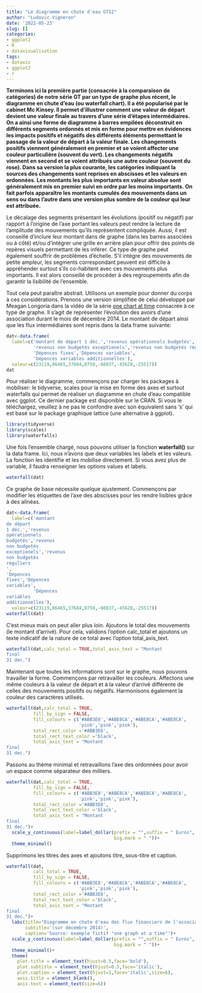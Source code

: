```yaml
---
title: "Le diagramme en chute d'eau GT12"
author: "Ludovic Vigneron"
date: '2022-05-23'
slug: []
categories:
- ggplot2
- R
- datavisualisation
tags:
- dataviz
- ggplot2
- r
---
```


**Terminons ici la première partie (consacrée à la comparaison de catégories) de notre série GT par un type de graphe plus récent, le diagramme en chute d'eau (ou waterfall chart). Il a été popularisé par le cabinet Mc Kinsey. Il permet d'illustrer comment une valeur de départ devient une valeur finale au travers d'une série d'étapes intermédiaires. On a ainsi une forme de diagramme à barres empilées déconstruit en différents segments ordonnés et mis en forme pour mettre en évidences les impacts positifs et négatifs des différents éléments permettant le passage de la valeur de départ à la valeur finale. Les changements positifs viennent généralement en premier et se voient affecter une couleur particulière (souvent du vert). Les changements négatifs viennent en second et se voient attribués une autre couleur (souvent du rose). Dans sa version la plus courante, les catégories indiquant la sources des changements sont reprises en abscisses et les valeurs en ordonnées. Les montants les plus importants en valeur absolue sont généralement mis en premier suivi en ordre par les moins importants. On fait parfois apparaître les montants cumulés des mouvements dans un sens ou dans l'autre dans une version plus sombre de la couleur qui leur est attribuée.**

Le décalage des segments présentant les évolutions (positif ou négatif) par rapport à l'origine de l'axe portant les valeurs peut rendre la lecture de l'amplitude des mouvements qu'ils représentent compliquée. Aussi, il est conseillé d'inclure leur montant dans de graphe (dans les barres associées ou à côté) et/ou d'intégrer une grille en arrière plan pour offrir des points de repères visuels permettant de les inférer. Ce type de graphe peut également souffrir de problèmes d'échelle. S'il intègre des mouvements de petite ampleur, les segments correspondant peuvent est difficile à appréhender surtout s'ils co-habitent avec ces mouvements plus importants. Il est alors conseillé de procéder à des regroupements afin de garantir la lisibilité de l'ensemble.

Tout cela peut paraître abstrait. Utilisons un exemple pour donner du corps à ces considérations. Prenons une version simplifiée de celui développé par Meagan Longoria dans la vidéo de la série [one chart at time](https://www.youtube.com/watch?v=e8K-mx195tM&t=137s) consacrée à ce type de graphe. Il s'agit de représenter l'évolution des avoirs d'une association durant le mois de décembre 2014. Le montant de départ ainsi que les flux intermédiaires sont repris dans la data frame suivante:

```r
dat<-data.frame(
  label=c('montant de départ 1 déc.','revenus opérationnels budgetés',
          'revenus non budgetés exceptionels','revenus non budgetés réguliers',
          'Dépences fixes','Dépences variables',
          'Dépences variables additionnelles'),
  valeur=c(23119,86465,37684,8750,-60837,-45628,-25517))
dat
```

Pour réaliser le diagramme, commençons par charger les packages à mobiliser: le tidyverse, scales pour la mise en forme des axes et surtout waterfalls qui permet de réaliser un diagramme en chute d'eau compatible avec ggplot. Ce dernier package est disponible sur le CRAN. Si vous le téléchargez, veuillez à ne pas le confondre avec son équivalent sans 's' qui est basé sur le package graphique lattice (une alternative à ggplot).

```r
library(tidyverse)
library(scales)
library(waterfalls)
```

Une fois l'ensemble chargé, nous pouvons utiliser la fonction **waterfall()** sur la data frame. Ici, nous n'avons que deux variables les labels et les valeurs. La fonction les identifie et les mobilise directement. Si vous avez plus de variable, il faudra renseigner les options values et labels.

```r
waterfall(dat)
```

Ce graphe de base nécessite quelque ajustement. Commençons par modifier les étiquettes de l'axe des abscisses pour les rendre lisibles grâce à des alinéas.

```r
dat<-data.frame(
  label=c('montant
de départ
1 déc.','revenus
opérationnels
budgetés','revenus
non budgetés
exceptionels','revenus
non budgetés
réguliers
',
'Dépences
fixes','Dépences
variables',
          'Dépences
variables
additionnelles'),
  valeur=c(23119,86465,37684,8750,-60837,-45628,-25517))
waterfall(dat)
```

C'est mieux mais on peut aller plus loin. Ajoutons le total des mouvements (le montant d'arrivé). Pour cela, validons l'option calc_total et ajoutons un texte indicatif de la nature de ce total avec l'option total_axis_text.

```r
waterfall(dat,calc_total = TRUE,total_axis_text = "Montant
final
31 dec.")
```

Maintenant que toutes les informations sont sur le graphe, nous pouvons travailler la forme. Commençons par retravailler les couleurs. Affectons une même couleurs à la valeur de départ et à la valeur d'arrivé différente de celles des mouvements positifs ou négatifs. Harmonisons également la couleur des caractères utilisés.

```r
waterfall(dat,calc_total = TRUE,
          fill_by_sign = FALSE,
          fill_colours = c('#ABB3E8','#ABE8CA','#ABE8CA','#ABE8CA',
                           'pink','pink','pink'),
          total_rect_color ='#ABB3E8',
          total_rect_text_color ='black',
          total_axis_text = "Montant
final
31 dec.")
```

Passons au thème minimal et retravaillons l'axe des ordonnées pour avoir un espace comme séparateur des milliers.

```r
waterfall(dat,calc_total = TRUE,
          fill_by_sign = FALSE,
          fill_colours = c('#ABB3E8','#ABE8CA','#ABE8CA','#ABE8CA',
                           'pink','pink','pink'),
          total_rect_color ='#ABB3E8',
          total_rect_text_color ='black',
          total_axis_text = "Montant
final
31 dec.")+
  scale_y_continuous(label=label_dollar(prefix = "",suffix = " Euros",
                                        big.mark = " "))+
  theme_minimal()
```

Supprimons les titres des axes et ajoutons titre, sous-titre et caption.

```r
waterfall(dat,
          calc_total = TRUE,
          fill_by_sign = FALSE,
          fill_colours = c('#ABB3E8','#ABE8CA','#ABE8CA','#ABE8CA',
                           'pink','pink','pink'),
          total_rect_color ='#ABB3E8',
          total_rect_text_color ='black',
          total_axis_text = "Montant
final
31 dec.")+
  labs(title="Diagramme en chute d'eau des flux financiers de l'association A",
       subtitle='(sur décembre 2014)',
       caption='Source: exemple fictif "one graph at a time"')+
  scale_y_continuous(label=label_dollar(prefix = "",suffix = " Euros",
                                        big.mark = " "))+
  theme_minimal()+
  theme(
    plot.title = element_text(hjust=0.5,face='bold'),
    plot.subtitle = element_text(hjust=0.5,face='italic'),
    plot.caption = element_text(hjust=1,face='italic',size=6),
    axis.title = element_blank(),
    axis.text = element_text(size=6))
```
